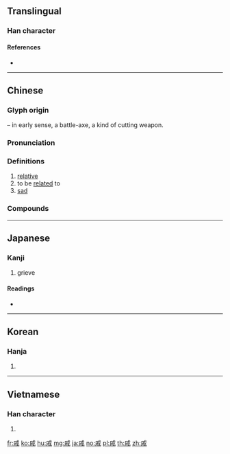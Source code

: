 {{also|慼}}
==Translingual==

===Han character===
{{Han char|rn=62|rad=戈|as=07|sn=11|four=53200|canj=IHYMF|ids=⿵戊尗}}

====References====
* {{Han ref|kx=0412.380|dkj=11594|dj=0755.260|hdz=21406.150|uh=621A|ud=25114|bh=B1AD|bd=45485}}

----

==Chinese==
{{zh-forms}}

===Glyph origin===
{{Han etym}}
{{Han compound|戊|t1=scythe|尗|ls=psc|c1=s|c2=p}} – in early sense, a battle-axe, a kind of cutting weapon.

===Pronunciation===
{{zh-pron
|m=qī
|c=cik1
|mn=chhek
|mc=y
|oc=y
|ma=
|cat=n,a
}}

===Definitions===
{{zh-hanzi}}

# [[relative]]
# to be [[related]] to
# [[sad]]

===Compounds===
{{zh-der|同休共戚|悲悲戚戚|愁戚戚|悲戚|串親戚|內戚|憂戚|哀戚|干戚|右戚|休戚|國戚|休戚相關|外戚|國戚皇親|休戚與共|欣戚|戚串|戚黨|戚舊|戚族|炊臼之戚|攀親引戚|戚屬|戚里|朱干玉戚|戚容|戚誼|戚戚|王公貴戚|皇親國戚|甯戚飯牛|甯戚扣角|戚然|戚施|懿戚|貴戚|自貽伊戚|籧篨戚施|鼓盆之戚|自詒伊戚|高朋故戚|親戚}}

----

==Japanese==

===Kanji===
{{ja-kanji|grade=c|rs=戈07}}

# grieve

====Readings====
* {{ja-readings|on=[[せき]] (seki), [[そく]] (soku)|kun=[[みうち]] (miuchi), [[いたむ]] (itamu), [[うれえる]] (ureeru)}}

----

==Korean==

===Hanja===
{{ko-hanja|hangeul=척|eumhun=|rv=cheok|mr=ch'ŏk|y=chek}}

# {{defn|lang=ko|sort=戈07}}

----

==Vietnamese==

===Han character===
{{vi-hantu|[[thích]]|rs=戈07}}

# {{defn|lang=vi|sort=戈07}}

[[fr:戚]]
[[ko:戚]]
[[hu:戚]]
[[mg:戚]]
[[ja:戚]]
[[no:戚]]
[[pl:戚]]
[[th:戚]]
[[zh:戚]]